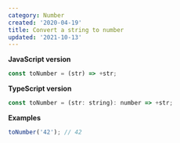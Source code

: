 ```yaml
---
category: Number
created: '2020-04-19'
title: Convert a string to number
updated: '2021-10-13'
---
```


**JavaScript version**

```js
const toNumber = (str) => +str;
```

**TypeScript version**

```js
const toNumber = (str: string): number => +str;
```

**Examples**

```js
toNumber('42'); // 42
```
